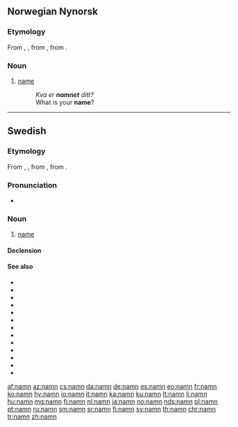 {{also|nämn}}
==Norwegian Nynorsk==

===Etymology===
From {{etyl|non|nn}} {{m|non|namn}}, {{m|non|nafn}}, from {{etyl|gem-pro|nn}} {{m|gem-pro|*namô}}, from {{etyl|ine-pro|nn}} {{m|ine-pro|*h₁nómn̥}}.

===Noun===
{{nn-noun-n1}}

# [[name]]
#: ''Kva er '''namnet''' ditt?''
#: What is your '''name'''?

----

==Swedish==

===Etymology===
From {{etyl|non|sv}} {{m|sv|namn}}, {{m|non|nafn}}, from {{etyl|gem-pro|sv}} {{m|gem-pro|*namô}}, from {{etyl|ine-pro|sv}} {{m|ine-pro|*h₁nómn̥}}.

===Pronunciation===
* {{audio|Sv-namn.ogg|audio|lang=sv}}

===Noun===
{{sv-noun|n}}

# [[name]]

====Declension====
{{sv-infl-noun-n-zero}}

====See also====
* {{l|sv|domännamn}}
* {{l|sv|dopnamn}}
* {{l|sv|efternamn}}
* {{l|sv|förnamn}}
* {{l|sv|heta}}
* {{l|sv|kalla}}
* {{l|sv|nämligen}}
* {{l|sv|nämna}}
* {{l|sv|nämnare}}
* {{l|sv|nämnd}}
* {{l|sv|namne}}
* {{l|sv|namnge}}
* {{l|sv|namngivning}}

[[af:namn]]
[[az:namn]]
[[cs:namn]]
[[da:namn]]
[[de:namn]]
[[es:namn]]
[[eo:namn]]
[[fr:namn]]
[[ko:namn]]
[[hy:namn]]
[[io:namn]]
[[it:namn]]
[[ka:namn]]
[[ku:namn]]
[[lt:namn]]
[[li:namn]]
[[hu:namn]]
[[mg:namn]]
[[fj:namn]]
[[nl:namn]]
[[ja:namn]]
[[no:namn]]
[[nds:namn]]
[[pl:namn]]
[[pt:namn]]
[[ru:namn]]
[[sm:namn]]
[[sr:namn]]
[[fi:namn]]
[[sv:namn]]
[[th:namn]]
[[chr:namn]]
[[tr:namn]]
[[zh:namn]]